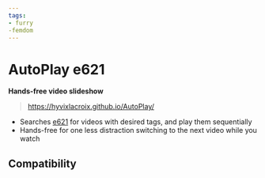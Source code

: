 ```yaml
---
tags:
- furry
-femdom 
---
```


# AutoPlay e621
**Hands-free video slideshow**

> https://hyvixlacroix.github.io/AutoPlay/

  - Searches [e621](https://e621.net) for videos with desired tags, and play them sequentially
  - Hands-free for one less distraction switching to the next video while you watch

## Compatibility

<Compatibility web />
